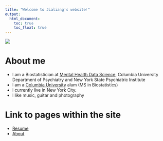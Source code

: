 ```yaml
---
title: "Welcome to Jialiang's website!"
output: 
  html_document:
    toc: true
    toc_float: true
---
```


![](images/giphy.gif)

# About me

- I am a Biostatistician at [Mental Health Data Science](https://www.columbiapsychiatry.org/research/research-areas/mental-health-data-science), Columbia University Department of Psychiatry and New York State Psychiatric Institute
- I am a [Columbia University](https://www.columbia.edu) alum (MS in Biostatistics)
- I currently live in New York City.
- I like music, guitar and photography

# Link to pages within the site

- [Resume](resume.html)
- [About](about.html)
